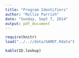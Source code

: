 ```yaml
---
title: "Program Identifiers"
author: "Rollie Parrish"
date: "Sunday, Sept 7, 2014"
output: pdf_document
---
```


```r
require(knitr)
load("../..//data/GAMUT.Rdata")

```

```r
kable(ID.lookup)


```

